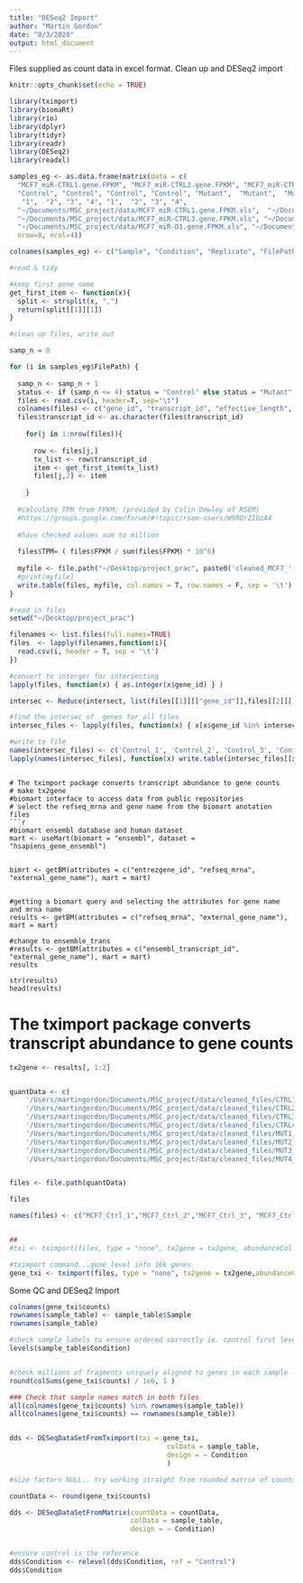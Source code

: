 ```yaml
---
title: "DESeq2 Import"
author: "Martin Gordon"
date: "8/3/2020"
output: html_document
---
```


Files supplied as count data in excel format. 
Clean up and DESeq2 import


```r
knitr::opts_chunk$set(echo = TRUE)
```

```R
library(tximport)
library(biomaRt)
library(rio)
library(dplyr)
library(tidyr)
library(readr)
library(DESeq2)
library(readxl)
```


```r
samples_eg <- as.data.frame(matrix(data = c(
  "MCF7_miR-CTRL1.gene.FPKM", "MCF7_miR-CTRL2.gene.FPKM", "MCF7_miR-CTRL3.gene.FPKM","MCF7_miR-CTRL4.gene.FPKM",   "MCF7_miR-D1.gene.FPKM", "MCF7_miR-D2.gene.FPKM", "MCF7_miR-D3.gene.FPKM", "MCF7_miR-D4.gene.FPKM", 
  "Control", "Control", "Control", "Control", "Mutant",  "Mutant",  "Mutant",  "Mutant",
   "1",  "2", "3", "4", "1",  "2", "3", "4", 
  "~/Documents/MSC_project/data/MCF7_miR-CTRL1.gene.FPKM.xls",  "~/Documents/MSC_project/data/MCF7_miR-CTRL2.gene.FPKM.xls",
  "~/Documents/MSC_project/data/MCF7_miR-CTRL3.gene.FPKM.xls", "~/Documents/MSC_project/data/MCF7_miR-CTRL4.gene.FPKM.xls",
  "~/Documents/MSC_project/data/MCF7_miR-D1.gene.FPKM.xls", "~/Documents/MSC_project/data/MCF7_miR-D2.gene.FPKM.xls", "~/Documents/MSC_project/data/MCF7_miR-D3.gene.FPKM.xls", "~/Documents/MSC_project/data/MCF7_miR-D4.gene.FPKM.xls"), 
  nrow=8, ncol=4))

colnames(samples_eg) <- c("Sample", "Condition", "Replicate", "FilePath")
```

```r
#read & tidy

#keep first gene name
get_first_item <- function(x){
  split <- strsplit(x, ",")
  return(split[[1]][1])
}
```

```r

#clean up files, write out

samp_n = 0

for (i in samples_eg$FilePath) {
  
  samp_n <- samp_n + 1 
  status <- if (samp_n <= 4) status = "Control" else status = "Mutant"
  files <- read.csv(i, header=T, sep="\t")
  colnames(files) <- c("gene_id", "transcript_id", "effective_length", "expected_count", "FPKM")
  files$transcript_id <- as.character(files$transcript_id)
   
    for(j in 1:nrow(files)){
    
      row <- files[j,]
      tx_list <- row$transcript_id
      item <- get_first_item(tx_list)
      files[j,2] <- item
  
    }
  
  #calculate TPM from FPKM; (provided by Colin Dewley of RSEM)
  #https://groups.google.com/forum/#!topic/rsem-users/W9RQrZIOzA4
  
  #have checked values sum to million
  
  files$TPM= ( files$FPKM / sum(files$FPKM) * 10^6)
  
  myfile <- file.path("~/Desktop/project_prac", paste0('cleaned_MCF7_', status, samp_n, ".csv", sep = ""))
  #print(myfile)
  write.table(files, myfile, col.names = T, row.names = F, sep = '\t') 
}


```

```r

#read in files 
setwd("~/Desktop/project_prac")

filenames <- list.files(full.names=TRUE)  
files  <- lapply(filenames,function(i){
  read.csv(i, header = T, sep = '\t')
})

#convert to interger for intersecting 
lapply(files, function(x) { as.integer(x$gene_id) } )

intersec <- Reduce(intersect, list(files[[1]][["gene_id"]],files[[2]][["gene_id"]],files[[3]][["gene_id"]], files[[4]][["gene_id"]], files[[5]][["gene_id"]],files[[6]][["gene_id"]],files[[7]][["gene_id"]],files[[8]][["gene_id"]]))

#find the intersec of  genes for all files
intersec_files <- lapply(files, function(x) { x[x$gene_id %in% intersec, ] })

#write to file 
names(intersec_files) <- c('Control_1', 'Control_2', 'Control_3', 'Control_4', 'Mut_1', 'Mut_2', 'Mut_3', 'Mut_4' )
lapply(names(intersec_files), function(x) write.table(intersec_files[[x]], file=paste(x,"cleaned_intersect.csv"), sep="\t"))

```


```

# The tximport package converts transcript abundance to gene counts
# make tx2gene
#biomart interface to access data from public repositories
# select the refseq_mrna and gene name from the biomart anotation files 
```r
#biomart ensembl database and human dataset
mart <- useMart(biomart = "ensembl", dataset = "hsapiens_gene_ensembl")


bimrt <- getBM(attributes = c("entrezgene_id", "refseq_mrna", "external_gene_name"), mart = mart)


#getting a biomart query and selecting the attributes for gene name and mrna name
results <- getBM(attributes = c("refseq_mrna", "external_gene_name"), mart = mart)

#change to ensemble_trans
#results <- getBM(attributes = c("ensembl_transcript_id", "external_gene_name"), mart = mart)
results

str(results)
head(results)
```

# The tximport package converts transcript abundance to gene counts
```r
tx2gene <- results[, 1:2]


quantData <- c(
    '/Users/martingordon/Documents/MSC_project/data/cleaned_files/CTRL1_cleaned.xls',
    '/Users/martingordon/Documents/MSC_project/data/cleaned_files/CTRL2_cleaned.xls',
    '/Users/martingordon/Documents/MSC_project/data/cleaned_files/CTRL3_cleaned.xls',
    '/Users/martingordon/Documents/MSC_project/data/cleaned_files/CTRL4_cleaned.xls',
    '/Users/martingordon/Documents/MSC_project/data/cleaned_files/MUT1_cleaned.xls',
    '/Users/martingordon/Documents/MSC_project/data/cleaned_files/MUT2_cleaned.xls',
    '/Users/martingordon/Documents/MSC_project/data/cleaned_files/MUT3_cleaned.xls',
    '/Users/martingordon/Documents/MSC_project/data/cleaned_files/MUT4_cleaned.xls')


files <- file.path(quantData)

files

names(files) <- c("MCF7_Ctrl_1","MCF7_Ctrl_2","MCF7_Ctrl_3", "MCF7_Ctrl_4",  "MCF7_miR.17.92_1", "MCF7_miR.17.92_2", "MCF7_miR.17.92_3", "MCF7_miR.17.92_4")


##
#txi <- tximport(files, type = "none", tx2gene = tx2gene, abundanceCol = "TPM", countsCol = "expected_count", lengthCol = "effective_length",  txIdCol = "transcript_id", importer = function(x) read.csv(x, sep = '\t', header=T))

#tximport command...gene level info 16k genes
gene_txi <- tximport(files, type = "none", tx2gene = tx2gene,abundanceCol = "TPM", countsCol = "expected_count", lengthCol = "effective_length",  txIdCol = "transcript_id", ignoreTxVersion = T, txIn = F, geneIdCol = 'gene_id', importer = function(x) read_tsv(x, col_names =T))

```

Some QC and DESeq2 Import

```r

colnames(gene_txi$counts)
rownames(sample_table) <- sample_table$Sample
rownames(sample_table)

#check sample labels to ensure ordered correctly ie. control first level
levels(sample_table$Condition)


#check millions of fragments uniquely aligned to genes in each sample - no large deviances
round(colSums(gene_txi$counts) / 1e6, 1 )

### Check that sample names match in both files
all(colnames(gene_txi$counts) %in% rownames(sample_table))
all(colnames(gene_txi$counts) == rownames(sample_table))


dds <- DESeqDataSetFromTximport(txi = gene_txi,
                                       colData = sample_table,
                                       design = ~ Condition 
                                       )

#size factors NULL.. try working straight from rounded matrix of counts ie import directly to DESeq2

countData <- round(gene_txi$counts)

dds <- DESeqDataSetFromMatrix(countData = countData,
                              colData = sample_table,
                              design = ~ Condition)


#ensure control is the reference
dds$Condition <- relevel(dds$Condition, ref = "Control")
dds$Condition


```

